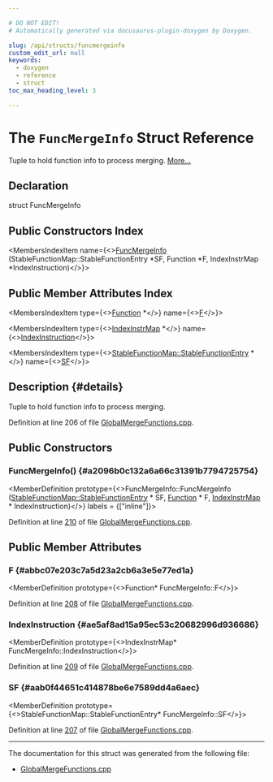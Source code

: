 ```yaml
---

# DO NOT EDIT!
# Automatically generated via docusaurus-plugin-doxygen by Doxygen.

slug: /api/structs/funcmergeinfo
custom_edit_url: null
keywords:
  - doxygen
  - reference
  - struct
toc_max_heading_level: 3

---
```





# The `FuncMergeInfo` Struct Reference

<DoxygenPage pluginConfig={pluginConfig}>

Tuple to hold function info to process merging. <a href="#details">More...</a>

## Declaration

<CodeBlock>struct FuncMergeInfo</CodeBlock>

## Public Constructors Index

<MembersIndex>

<MembersIndexItem
  name={<><a href="#a2096b0c132a6a66c31391b7794725754">FuncMergeInfo</a> (StableFunctionMap::StableFunctionEntry &#42;SF, Function &#42;F, IndexInstrMap &#42;IndexInstruction)</>}>
</MembersIndexItem>

</MembersIndex>

## Public Member Attributes Index

<MembersIndex>

<MembersIndexItem
  type={<><a href="/docs/api/classes/llvm/function">Function</a> &#42;</>}
  name={<><a href="#abbc07e203c7a5d23a2cb6a3e5e77ed1a">F</a></>}>
</MembersIndexItem>

<MembersIndexItem
  type={<><a href="/docs/api/namespaces/llvm/#a439bd5f3a661cbf4b5e546a765998732">IndexInstrMap</a> &#42;</>}
  name={<><a href="#ae5af8ad15a95ec53c20682996d936686">IndexInstruction</a></>}>
</MembersIndexItem>

<MembersIndexItem
  type={<><a href="/docs/api/structs/llvm/stablefunctionmap/stablefunctionentry">StableFunctionMap::StableFunctionEntry</a> &#42;</>}
  name={<><a href="#aab0f44651c414878be6e7589dd4a6aec">SF</a></>}>
</MembersIndexItem>

</MembersIndex>

## Description {#details}

Tuple to hold function info to process merging.

Definition at line 206 of file <a href="/docs/api/files/lib/lib/codegen/globalmergefunctions-cpp">GlobalMergeFunctions.cpp</a>.

<SectionDefinition>

## Public Constructors

### FuncMergeInfo() {#a2096b0c132a6a66c31391b7794725754}

<MemberDefinition
  prototype={<>FuncMergeInfo::FuncMergeInfo (<a href="/docs/api/structs/llvm/stablefunctionmap/stablefunctionentry">StableFunctionMap::StableFunctionEntry</a> &#42; SF, <a href="/docs/api/classes/llvm/function">Function</a> &#42; F, <a href="/docs/api/namespaces/llvm/#a439bd5f3a661cbf4b5e546a765998732">IndexInstrMap</a> &#42; IndexInstruction)</>}
  labels = {["inline"]}>

Definition at line <a href="/docs/api/files/lib/lib/codegen/globalmergefunctions-cpp/#l00210">210</a> of file <a href="/docs/api/files/lib/lib/codegen/globalmergefunctions-cpp">GlobalMergeFunctions.cpp</a>.
</MemberDefinition>

</SectionDefinition>

<SectionDefinition>

## Public Member Attributes

### F {#abbc07e203c7a5d23a2cb6a3e5e77ed1a}

<MemberDefinition
  prototype={<>Function&#42; FuncMergeInfo::F</>}>

Definition at line <a href="/docs/api/files/lib/lib/codegen/globalmergefunctions-cpp/#l00208">208</a> of file <a href="/docs/api/files/lib/lib/codegen/globalmergefunctions-cpp">GlobalMergeFunctions.cpp</a>.
</MemberDefinition>

### IndexInstruction {#ae5af8ad15a95ec53c20682996d936686}

<MemberDefinition
  prototype={<>IndexInstrMap&#42; FuncMergeInfo::IndexInstruction</>}>

Definition at line <a href="/docs/api/files/lib/lib/codegen/globalmergefunctions-cpp/#l00209">209</a> of file <a href="/docs/api/files/lib/lib/codegen/globalmergefunctions-cpp">GlobalMergeFunctions.cpp</a>.
</MemberDefinition>

### SF {#aab0f44651c414878be6e7589dd4a6aec}

<MemberDefinition
  prototype={<>StableFunctionMap::StableFunctionEntry&#42; FuncMergeInfo::SF</>}>

Definition at line <a href="/docs/api/files/lib/lib/codegen/globalmergefunctions-cpp/#l00207">207</a> of file <a href="/docs/api/files/lib/lib/codegen/globalmergefunctions-cpp">GlobalMergeFunctions.cpp</a>.
</MemberDefinition>

</SectionDefinition>

<hr/>

The documentation for this struct was generated from the following file:

<ul>
<li><a href="/docs/api/files/lib/lib/codegen/globalmergefunctions-cpp">GlobalMergeFunctions.cpp</a></li>
</ul>

</DoxygenPage>
